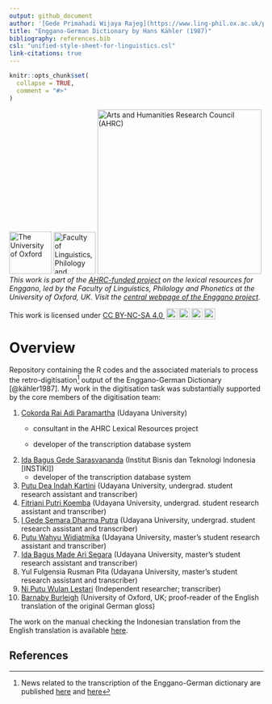 ```yaml
---
output: github_document
author: '[Gede Primahadi Wijaya Rajeg](https://www.ling-phil.ox.ac.uk/people/gede-rajeg) <a itemprop="sameAs" content="https://orcid.org/0000-0002-2047-8621" href="https://orcid.org/0000-0002-2047-8621" target="orcid.widget" rel="noopener noreferrer" style="vertical-align:top;"><img src="https://orcid.org/sites/default/files/images/orcid_16x16.png" style="width:1em;margin-right:.5em;" alt="ORCID iD icon"></a> </a><br>University of Oxford, UK & Universitas Udayana, Indonesia'
title: "Enggano-German Dictionary by Hans Kähler (1987)"
bibliography: references.bib
csl: "unified-style-sheet-for-linguistics.csl"
link-citations: true
---
```


<!-- README.md is generated from README.Rmd. Please edit that file -->

```r
knitr::opts_chunk$set(
  collapse = TRUE,
  comment = "#>"
)
```

<!-- badges: start -->

[![The University of Oxford](https://raw.githubusercontent.com/engganolang/digitised-holle-list/main/file-oxweb-logo.gif){width="84"}](https://www.ox.ac.uk/) [![Faculty of Linguistics, Philology and Phonetics, the University of Oxford](https://raw.githubusercontent.com/engganolang/digitised-holle-list/main/file-lingphil.png){width="83"}](https://www.ling-phil.ox.ac.uk/) [![Arts and Humanities Research Council (AHRC)](https://raw.githubusercontent.com/engganolang/digitised-holle-list/main/file-ahrc.png){width="325"}](https://www.ukri.org/councils/ahrc/) </br>*This work is part of the [AHRC-funded project](https://gtr.ukri.org/project/8AB0C3DC-F1C9-4CFA-BB4D-5BE748213372) on the lexical resources for Enggano, led by the Faculty of Linguistics, Philology and Phonetics at the University of Oxford, UK. Visit the [central webpage of the Enggano project](https://enggano.ling-phil.ox.ac.uk/)*.

<p xmlns:cc="http://creativecommons.org/ns#" >This work is licensed under <a href="https://creativecommons.org/licenses/by-nc-sa/4.0/?ref=chooser-v1" target="_blank" rel="license noopener noreferrer" style="display:inline-block;">CC BY-NC-SA 4.0 <img style="height:22px!important;margin-left:3px;vertical-align:text-bottom;" src="https://mirrors.creativecommons.org/presskit/icons/cc.svg?ref=chooser-v1" alt=""><img style="height:22px!important;margin-left:3px;vertical-align:text-bottom;" src="https://mirrors.creativecommons.org/presskit/icons/by.svg?ref=chooser-v1" alt=""><img style="height:22px!important;margin-left:3px;vertical-align:text-bottom;" src="https://mirrors.creativecommons.org/presskit/icons/nc.svg?ref=chooser-v1" alt=""><img style="height:22px!important;margin-left:3px;vertical-align:text-bottom;" src="https://mirrors.creativecommons.org/presskit/icons/sa.svg?ref=chooser-v1" alt=""></a></p>

<!-- badges: end -->

# Overview

Repository containing the R codes and the associated materials to process the retro-digitisation[^1] output of the Enggano-German Dictionary [@kähler1987]. My work in the digitisation task was substantially supported by the core members of the digitisation team:

[^1]: News related to the transcription of the Enggano-German dictionary are published [here](https://www.ling-phil.ox.ac.uk/news/2023/05/28/retro-digitisation-work-enggano-german-dictionary-udayana-university-indonesia) and [here](https://sasing.unud.ac.id/posts/boel-students-involved-in-research-project-led-by-researchers-from-the-university-of-oxford-uk)

1.  [Cokorda Rai Adi Paramartha](https://udayananetworking.unud.ac.id/lecturer/2379-cokorda-rai-adi-pramartha) (Udayana University)
    -   consultant in the AHRC Lexical Resources project

    -   developer of the transcription database system
2.  [Ida Bagus Gede Sarasvananda](https://scholar.google.co.id/citations?user=mShkhLEAAAAJ&hl=id) (Institut Bisnis dan Teknologi Indonesia [INSTIKI])
    -   developer of the transcription database system
3.  [Putu Dea Indah Kartini](https://www.researchgate.net/profile/Putu-Kartini) (Udayana University, undergrad. student research assistant and transcriber)
4.  [Fitriani Putri Koemba](https://figshare.com/authors/Fitri_Koemba/16637976) (Udayana University, undergrad. student research assistant and transcriber)
5.  [I Gede Semara Dharma Putra](https://figshare.com/authors/I_Gede_Semara_Dharma_Putra/11755628) (Udayana University, undergrad. student research assistant and transcriber)
6.  [Putu Wahyu Widiatmika](https://scholar.google.com/citations?user=2S21SFYAAAAJ&hl=en) (Udayana University, master's student research assistant and transcriber)
7.  [Ida Bagus Made Ari Segara](https://scholar.google.com/citations?user=rkWwDAwAAAAJ&hl=id) (Udayana University, master's student research assistant and transcriber)
8.  Yul Fulgensia Rusman Pita (Udayana University, master's student research assistant and transcriber)
9.  [Ni Putu Wulan Lestari](https://id.linkedin.com/in/ni-putu-wulan-lestari-572962179) (Independent researcher; transcriber)
10. [Barnaby Burleigh](https://philpeople.org/profiles/barnaby-burleigh) (University of Oxford, UK; proof-reader of the English translation of the original German gloss)

The work on the manual checking the Indonesian translation from the English translation is available [here](https://github.com/engganolang/kahler-idn-translation-checking).

## References
